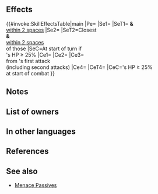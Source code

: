 {{Weapon Infobox
|tagid=SID_命なき狼牙の剣
|intID=4137
|image=wep_sw176
|exclusive=1
|weaponType=Sword
|cost=400
|might=16
|range=1
|effect=Grants Spd+3.<br><br>At start of turn, if unit's HP ≥ 25%, grants 【Foe Penalty Doubler】to unit and allies within 2 spaces of unit and inflicts Spd/Def-7 on closest foes and any foe within 2 spaces of those foes through their next actions.<br><br>At start of combat, if unit's HP ≥ 25%, grants Atk/Spd/Def/Res+5 to unit, grants bonus to unit's Atk/Spd/Def/Res = 15% of unit's Spd at start of combat, reduces damage from foe's first attack by 40% ("first attack" normally means only the first strike; for effects that grant "unit attacks twice," it means the first and second strikes), and inflicts Special cooldown charge -1 on foe per attack during combat (only highest value applied; does not stack).<br><br>【Foe Penalty Doubler】<br>Inflicts penalty on foe's Atk/Spd/Def/Res during combat = any current penalty on each of those stats for 1 turn. Calculates each stat penalty independently.
|statModifiers=0,16,3,0,0
|required=Silver Sword
|properties=random_owner
}}
==Effects==
{{#invoke:SkillEffectsTable|main
|Pe={{Eft|Stat Boosts|Spd|3}}
|Se1={{SEt|Foe Penalty Doubler}}
|SeT1={{Tgt|Unit}} '''&''' {{Tgt|Allies}}<br>[[within 2 spaces]]
|Se2={{Eft|Penalties|Spd/Def|7}}
|SeT2=Closest {{Tgt|Foes}}<br>'''&''' {{Tgt|Foes}}<br>[[within 2 spaces]]<br>of those {{Tgt|Foes}}
|SeC=At start of turn if<br>{{Tgt|Unit}}'s HP ≥ 25%
|Ce1={{Eft|Temporary buffs|Atk/Spd/Def/Res|5}}
|Ce2={{Eft|Temporary buffs|Atk/Spd/Def/Res|15% of {{Tgt|Unit}}'s Spd<br>at start of combat}}
|Ce3={{Eft|Damage Reduction|40%}}<br>from {{Tgt|Foe}}'s first attack<br>(including second attacks)
|Ce4={{Eft|Guard}}
|CeT4={{Tgt|Foe}}
|CeC={{Tgt|Unit}}'s HP ≥ 25%<br>at start of combat
}}

==Notes==
{{Foe Penalty Doubler}}
{{Penalties}}
{{Temporary buffs}}
{{At start of combat}}
{{DamagePercentageReduction}}
{{CooldownChargeMinus}}
==List of owners==
{{Skill Hero List}}
==In other languages==
{{OtherLanguages
|japanese=命なき狼牙の剣
|german=Wolfsschwert
|spanishEU=Hoja lupina
|spanishLA=Hoja lupina
|french=Épée du loup
|italian=Lama lupesca
|chineseTW=絕命狼牙之劍
|portuguese=Lâmina lupina
}}
==References==
<references/>
==See also==
{{See also skills|cond=(Description LIKE '%【Foe Penalty Doubler】%' OR Description LIKE '%grants%Atk/Spd/Def/Res%=%of unit_s Spd at start of combat%') AND Exclusive='1'}}
* [[Menace Passives]]
{{Weapons Navbox}}